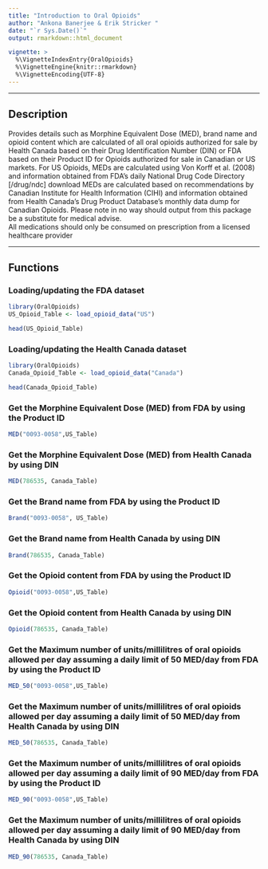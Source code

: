 ---
title: "Introduction to Oral Opioids"
author: "Ankona Banerjee & Erik Stricker "
date: "`r Sys.Date()`"
output: rmarkdown::html_document

vignette: >
  %\VignetteIndexEntry{OralOpioids}
  %\VignetteEngine{knitr::rmarkdown}
  %\VignetteEncoding{UTF-8}
---

------------

## Description
Provides details such as Morphine Equivalent Dose (MED), brand name and
opioid content which are calculated of all oral opioids authorized for
sale by Health Canada based on their Drug Identification Number (DIN)
or FDA based on their Product ID for Opioids authorized for sale in
Canadian or US markets.
For US Opioids, MEDs are calculated using Von Korff et al. (2008) and information
obtained from FDA's daily National Drug Code Directory [/drug/ndc] download
MEDs are calculated based on recommendations by Canadian Institute for
Health Information (CIHI) and information obtained from Health Canada’s
Drug Product Database’s monthly data dump for Canadian Opioids. 
Please note in no way should
output from this package be a substitute for medical advise.  
All medications should only be consumed on prescription from a licensed
healthcare provider

------------

## Functions
### Loading/updating the FDA dataset

```R
library(OralOpioids)
US_Opioid_Table <- load_opioid_data("US")
```

```R
head(US_Opioid_Table)
```
### Loading/updating the Health Canada dataset

```R
library(OralOpioids)
Canada_Opioid_Table <- load_opioid_data("Canada")
```

```R
head(Canada_Opioid_Table)
```


### Get the Morphine Equivalent Dose (MED) from FDA by using the Product ID

```R
MED("0093-0058",US_Table)
```


### Get the Morphine Equivalent Dose (MED) from Health Canada by using DIN

```R
MED(786535, Canada_Table)
```


### Get the Brand name from FDA by using the Product ID

```R
Brand("0093-0058", US_Table)
```

### Get the Brand name from Health Canada by using DIN

```R
Brand(786535, Canada_Table)
```

### Get the Opioid content from FDA by using the Product ID

```R
Opioid("0093-0058",US_Table)
```

### Get the Opioid content from Health Canada by using DIN

```R
Opioid(786535, Canada_Table)
```

### Get the Maximum number of units/millilitres of oral opioids allowed per day assuming a daily limit of 50 MED/day from FDA by using the Product ID

```R
MED_50("0093-0058",US_Table)
```

### Get the Maximum number of units/millilitres of oral opioids allowed per day assuming a daily limit of 50 MED/day from Health Canada by using DIN

```R
MED_50(786535, Canada_Table)
```

### Get the Maximum number of units/millilitres of oral opioids allowed per day assuming a daily limit of 90 MED/day from FDA by using the Product ID

```R
MED_90("0093-0058",US_Table)
```
### Get the Maximum number of units/millilitres of oral opioids allowed per day assuming a daily limit of 90 MED/day from Health Canada by using DIN

```R
MED_90(786535, Canada_Table)
```

